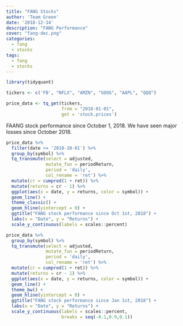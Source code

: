 ```yaml
---
title: "FANG Stocks"
author: 'Team Green'
date: '2018-12-14'
description: "FANG Performance"
cover: "fang-dec.png"
categories:
  - fang
  - stocks
tags:
  - fang
  - stocks
---
```


```r

library(tidyquant)

tickers <- c('FB', "NFLX", "AMZN", "GOOG", "AAPL", "QQQ")

price_data <- tq_get(tickers,
                     from = "2018-01-01",
                     get = 'stock.prices')

```

FAANG stock performance since October 1, 2018. We have seen major losses since October 2018.

```r

price_data %>%
  filter(date >= '2018-10-01') %>%
  group_by(symbol) %>%
  tq_transmute(select = adjusted,
               mutate_fun = periodReturn,
               period = 'daily',
               col_rename = 'ret') %>%
  mutate(cr = cumprod(1 + ret)) %>%
  mutate(returns = cr - 1) %>%
  ggplot(aes(x = date, y = returns, color = symbol)) +
  geom_line() +
  theme_classic() +
  geom_hline(yintercept = 0) +
  ggtitle("FANG stock performance since Oct 1st, 2018") +
  labs(x = "Date", y = "Returns") +
  scale_y_continuous(labels = scales::percent)

```



```r

price_data %>%
  group_by(symbol) %>%
  tq_transmute(select = adjusted,
               mutate_fun = periodReturn,
               period = 'daily',
               col_rename = 'ret') %>%
  mutate(cr = cumprod(1 + ret)) %>%
  mutate(returns = cr - 1) %>%
  ggplot(aes(x = date, y = returns, color = symbol)) +
  geom_line() +
  theme_bw() +
  geom_hline(yintercept = 0) +
  ggtitle("FANG stock performance since Jan 1st, 2018") +
  labs(x = "Date", y = "Returns") +
  scale_y_continuous(labels = scales::percent,
                     breaks = seq(-0.1,0.9,0.1))

```




